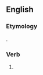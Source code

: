 ==English==

===Etymology===
{{suffix|spake|st|lang=en}}.

===Verb===
{{head|en|verb form|cat2=verb simple past forms|cat3=second-person singular forms}}

# {{context|archaic|lang=en}} {{form of|second-person singular simple past|speak|lang=en}}